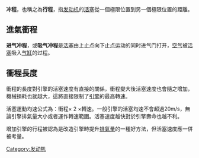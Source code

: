 '''冲程'''，也稱之為'''行程'''，指[[发动机|发动机]]的[[活塞|活塞]]從一個極限位置到另一個極限位置的距離。

== 進氣衝程 ==
'''进气冲程'''，或'''吸气冲程'''是[[活塞|活塞]]由上止点向下止点运动的同时进气门打开，[[空气|空气]]被[[活塞|活塞]]吸入[[气缸|气缸]]的过程。

== 衝程長度 ==
衝程的長度對引擎的活塞速度有直接的關係，衝程變大後活塞速度也會隨之增加，機械損耗也就越大，這將直接限制了[[引擎|引擎]]的最高轉速。

活塞運動均速公式為：衝程× 2 ×轉速。一般引擎的活塞均速不會超過20m/s，無論引擎排氣量大小或者運作轉速範圍。活塞速度越快對於引擎壽命也越不利。

增加引擎的行程被認為是改造引擎時提升[[排氣量|排氣量]]的一種好方法，但活塞速度應一併被考量。

{{Automotive engine |collapsed}}

{{tech-stub}}
[[Category:发动机|Category:发动机]]